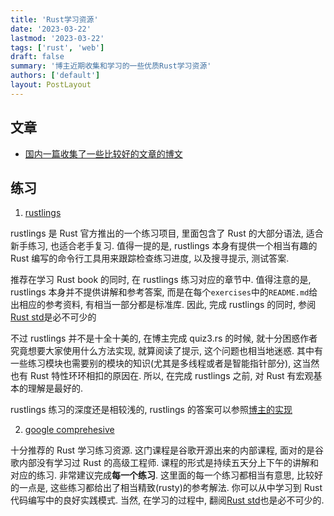 ```yaml
---
title: 'Rust学习资源'
date: '2023-03-22'
lastmod: '2023-03-22'
tags: ['rust', 'web']
draft: false
summary: '博主近期收集和学习的一些优质Rust学习资源'
authors: ['default']
layout: PostLayout
---
```


## 文章

- [国内一篇收集了一些比较好的文章的博文](https://www.cnblogs.com/dou-fu-gan/p/15846306.html)

## 练习

1. [rustlings](https://github.com/rust-lang/rustlings)

rustlings 是 Rust 官方推出的一个练习项目, 里面包含了 Rust 的大部分语法, 适合新手练习, 也适合老手复习. 值得一提的是, rustlings 本身有提供一个相当有趣的 Rust 编写的命令行工具用来跟踪检查练习进度, 以及搜寻提示, 测试答案.

推荐在学习 Rust book 的同时, 在 rustlings 练习对应的章节中. 值得注意的是, rustlings 本身并不提供讲解和参考答案, 而是在每个`exercises`中的`README.md`给出相应的参考资料, 有相当一部分都是标准库. 因此, 完成 rustlings 的同时, 参阅[Rust std](https://doc.rust-lang.org/std/)是必不可少的

不过 rustlings 并不是十全十美的, 在博主完成 quiz3.rs 的时候, 就十分困惑作者究竟想要大家使用什么方法实现, 就算阅读了提示, 这个问题也相当地迷惑. 其中有一些练习模块也需要别的模块的知识(尤其是多线程或者是智能指针部分), 这当然也有 Rust 特性环环相扣的原因在. 所以, 在完成 rustlings 之前, 对 Rust 有宏观基本的理解是最好的.

rustlings 练习的深度还是相较浅的, rustlings 的答案可以参照[博主的实现](https://github.com/GreedyEchiduna/rustlings/tree/my_answer)

2. [google comprehesive](https://google.github.io/comprehensive-rust/)

十分推荐的 Rust 学习练习资源. 这门课程是谷歌开源出来的内部课程, 面对的是谷歌内部没有学习过 Rust 的高级工程师. 课程的形式是持续五天分上下午的讲解和对应的练习. 非常建议完成**每一个练习**. 这里面的每一个练习都相当有意思, 比较好的一点是, 这些练习都给出了相当精致(rusty)的参考解法. 你可以从中学习到 Rust 代码编写中的良好实践模式. 当然, 在学习的过程中, 翻阅[Rust std](https://doc.rust-lang.org/std/)也是必不可少的.

